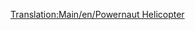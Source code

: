 [[Translation:Main/en/Powernaut Helicopter]]
{{Template:Hélicoptère/Fr
|Nom=Powernaut Helicopter
|Image=[[File:en/Powernauthelicopter.png|Powernaut Helicopter]]
|Coût=30 761£ (61 522$)
|Vitesse=323 km/h (200 mph)
|Entretien=2 250£ (4 500$)
|Conception=1957
|Vie=20 ans
|Capacité=40 passagers & 10 sacs de courrier
|Description=Version de l'hélicoptère Tricario pour le pays des jouets. C'est le seul hélicoptère disponible pour le pays des jouets.
|Réalité=Fictif
}}
